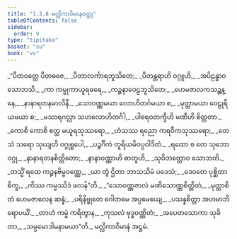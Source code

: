 ```yaml
---
title: "1.3.8 မလ္လိကာဝိမာနဝတ္ထု"
tableOfContents: false
sidebar:
  order: 9
type: "tipitaka"
basket: "su"
book: "vv"
---
```



<DynamicBreadcrumb />

<Division number="658" book="vv">

<Paragraph number="498" type="verses" book="vv">
_“ပီတဝတ္ထေ ပီတဓဇေ,_  
_ပီတာလင်္ကာရဘူသိတေ;_  
_ပီတန္တရာဟိ ဝဂ္ဂူဟိ,_  
_အပိဠန္ဓာဝ သောဘသိ._  

</Paragraph>

</Division>
<Division number="659" book="vv">

<Paragraph number="499" type="verses" book="vv">
_ကာ ကမ္ဗုကာယူရဓရေ,_  
_ကဉ္စနာဝေဠဘူသိတေ;_  
_ဟေမဇာလကသဉ္ဆန္နေ,_  
_နာနာရတနမာလိနီ._  

</Paragraph>

</Division>
<Division number="660" book="vv">

<Paragraph number="500" type="verses" book="vv">
_သောဝဏ္ဏမယာ လောဟိတင်္ဂမယာ စ,_  
_မုတ္တာမယာ ဝေဠုရိယမယာ စ;_  
_မသာရဂလ္လာ သဟလောဟိတင်္ဂါ,_  
_ပါရေဝတက္ခီဟိ မဏီဟိ စိတ္တတာ._  

</Paragraph>

</Division>
<Division number="661" book="vv">

<Paragraph number="501" type="verses" book="vv">
_ကောစိ ကောစိ ဧတ္ထ မယူရသုဿရော,_  
_ဟံသဿ ရညော ကရဝီကသုဿရော;_  
_တေသံ သရော သုယျတိ ဝဂ္ဂုရူပေါ,_  
_ပဉ္စင်္ဂိကံ တူရိယမိဝပ္ပဝါဒိတံ._  

</Paragraph>

</Division>
<Division number="662" book="vv">

<Paragraph number="502" type="verses" book="vv">
_ရထော စ တေ သုဘော ဝဂ္ဂု,_  
_နာနာရတနစိတ္တိတော;_  
_နာနာဝဏ္ဏာဟိ ဓာတူဟိ,_  
_သုဝိဘတ္တောဝ သောဘတိ._  

</Paragraph>

</Division>
<Division number="663" book="vv">

<Paragraph number="503" type="verses" book="vv">
_တသ္မိံ ရထေ ကဉ္စနဗိမ္ဗဝဏ္ဏေ,_  
_ယာ တွံ ဌိတာ ဘာသသိမံ ပဒေသံ;_  
_ဒေဝတေ ပုစ္ဆိတာစိက္ခ,_  
_ကိဿ ကမ္မဿိဒံ ဖလန်”တိ._  

</Paragraph>

</Division>
<Division number="664" book="vv">

<Paragraph number="504" type="verses" book="vv">
_“သောဝဏ္ဏဇာလံ မဏိသောဏ္ဏစိတ္တိတံ,_  
_မုတ္တာစိတံ ဟေမဇာလေန ဆန္နံ;_  
_ပရိနိဗ္ဗုတေ ဂေါတမေ အပ္ပမေယျေ,_  
_ပသန္နစိတ္တာ အဟမာဘိရောပယိံ._  

</Paragraph>

</Division>
<Division number="665" book="vv">

<Paragraph number="505" type="verses" book="vv">
_တာဟံ ကမ္မံ ကရိတွာန,_  
_ကုသလံ ဗုဒ္ဓဝဏ္ဏိတံ;_  
_အပေတသောကာ သုခိတာ,_  
_သမ္ပမောဒါမနာမယာ”တိ._  


</Paragraph>
</Division>

<Paragraph number="506" type="center" book="vv">
မလ္လိကာဝိမာနံ အဋ္ဌမံ.
</Paragraph>